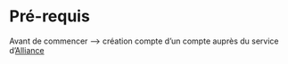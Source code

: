 # Pré-requis

Avant de commencer --> création compte d'un compte auprès du service d'[Alliance](https://alliancecan.ca/fr/services/calcul-informatique-de-pointe/portail-de-recherche/gestion-de-compte/demander-un-compte)
